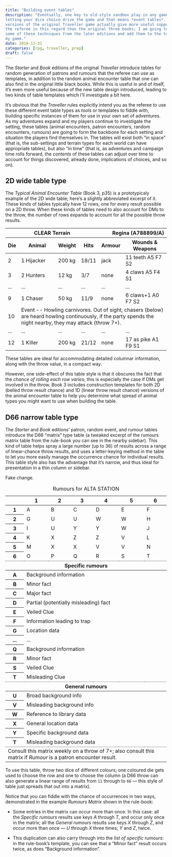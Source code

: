 ```yaml
---
title: "Building event tables"
description: "Eventually, one key to old-style sandbox play in any game genre is
letting your dice choice drive the game and that means *event tables*. Later
versions of the original Traveller game actually give more useful support for
the referee in this regard than the original three books; I am going to borrow
some of these techniques from the later editions and add them to the toolkit for
my game."
date: 2018-12-31
categories: [rpg, traveller, prep]
draft: false
---
```


The *Starter* and *Book* editions of the original *Traveller* introduce tables
for random generation of patrons and rumours that the referee can use as
templates, in addition to the random animal encounter table that one can also
find in the original little black books. While this is useful in and of itself,
it's even more useful because of the new table design introduced, leading to two
kinds of table templates which I'll investigate a bit here.

It's obvious that the *Traveller* rules explicitly intend you as the referee to
use these different event table types as *tools* or templates to fiddle with,
building specific instances of them for use in your own set of adventures. As my
adventures expand and my players continue to investigate the setting, these
tables (animal encounters, patron encounters, random encounters, rumours) are
going to form the backbone for each setting and situation the players find
themselves in. The tables will exist both "in space" (that is, the sub-settings
and terrain types for each world can have appropriate tables), but also "in
time" (that is, as adventures and campaign time rolls forward, the *contents* of
these tables can adjust over time to account for things discovered, already
done, implications of choices, and so on).

## 2D wide table type

The *Typical Animal Encounter Table* (Book 3, p35) is a prototypicaly example of
the 2D wide table; here's a slightly abbreviated excerpt of it. These kinds of
tables typically have 12 rows, one for every result possible on a 2D throw. When
these kinds of tables need to also account for DMs to the throw, the number of
rows expands to account for all the possible throw results.

```{=html}
<table>
<colgroup>
<col width="4%" />
<col width="31%" />
<col width="10%" />
<col width="7%" />
<col width="10%" />
<col width="37%" />
</colgroup>
  <thead>
    <tr>
      <th colspan="4">CLEAR Terrain</th>
      <th colspan="2" align="right">Regina (A788899/A)</th>
    </tr>
    <tr>
      <th>Die</th>
      <th>Animal</th>
      <th>Weight</th>
      <th>Hits</th>
      <th>Armour</th>
      <th>Wounds & Weapons</th>
    </tr>
  </thead>
  <tbody>
    <tr>
      <td>2</td>
      <td>1 Hijacker</td>
      <td>200 kg</td>
      <td>18/11</td>
      <td>jack</td>
      <td>11 teeth A5 F7 S2</td>
    </tr>
    <tr>
      <td>3</td>
      <td>2 Hunters</td>
      <td>12 kg</td>
      <td>3/7</td>
      <td>none</td>
      <td>4 claws A5 F4 S1</td>
    </tr>
    <tr>
      <td>...</td>
      <td>...</td>
      <td>...</td>
      <td>...</td>
      <td>...</td>
      <td>...</td>
    </tr>
    <tr>
      <td>9</td>
      <td>1 Chaser</td>
      <td>50 kg</td>
      <td>11/9</td>
      <td>none</td>
      <td>6 claws+1 A0 F7 S2</td>
    </tr>
    <tr>
      <td>10</td>
      <td colspan="5">
        Event -- Howling carnivores. Out of sight, chasers (below) are heard
        howling continuously, if the party spends the night nearby, they may
        attack (throw 7+).
      </td>
    </tr>
    <tr>
      <td>...</td>
      <td>...</td>
      <td>...</td>
      <td>...</td>
      <td>...</td>
      <td>...</td>
    </tr>
    <tr>
      <td>12</td>
      <td>1 Killer</td>
      <td>200 kg</td>
      <td>21/12</td>
      <td>none</td>
      <td>17 as pike A1 F9 S1</td>
    </tr>
  </tbody>
</table>
```

These tables are ideal for accommodating detailed columnar information, along
with the throw value, in a compact way.

However, one side-effect of this table style is that it obscures the fact that
the *chance of rolling each row varies*; this is especially the case if DMs get
involved in the throw. Book 3 includes construction templates for both 2D
(belled throw result chance) and 1D (linear throw result chance) versions of the
animal encounter table to help you determine what spread of animal types you
might want to use when building the table.

## D66 narrow table type

The *Starter* and *Book* editions' patron, random event, and rumour tables
introduce the D66 "matrix" type table (a tweaked excerpt of the rumours matrix
table from the rule-book you can see in the nearby sidebar). This kind of table
helps spray a large number (up to 36) of results across a range of linear-chance
throw results, and uses a letter-keying method in the table to let you more
easily manage the occurrence chance for individual results. This table style
also has the advantage that it's narrow, and thus ideal for presentation in a
thin column or sidebar.

Fake change.

::: {.column-margin}

``` {=html}
<table>
<caption>Rumours for ALTA STATION</caption>
<thead valign="bottom" style="border-top: 1px solid; border-bottom: 1px solid;">
<tr>
<th>&nbsp;</th>
<th>1</th>
<th>2</th>
<th>3</th>
<th>4</th>
<th>5</th>
<th>6</th>
</tr>
</thead>
<tbody style="border-top: 1px dotted; border-bottom: 1px dotted;">
  <tr>
    <th>1</th>
    <td>A</td>
    <td>B</td>
    <td>C</td>
    <td>D</td>
    <td>E</td>
    <td>F</td>
  </tr>
  <tr>
    <th>2</th>
    <td>G</td>
    <td>U</td>
    <td>U</td>
    <td>W</td>
    <td>W</td>
    <td>H</td>
  </tr>
  <tr>
    <th>3</th>
    <td>I</td>
    <td>U</td>
    <td>Y</td>
    <td>Y</td>
    <td>W</td>
    <td>J</td>
  </tr>
  <tr>
    <th>4</th>
    <td>K</td>
    <td>X</td>
    <td>Z</td>
    <td>Z</td>
    <td>V</td>
    <td>L</td>
  </tr>
  <tr>
    <th>5</th>
    <td>M</td>
    <td>X</td>
    <td>X</td>
    <td>V</td>
    <td>V</td>
    <td>N</td>
  </tr>
  <tr>
    <th>6</th>
    <td>O</td>
    <td>P</td>
    <td>Q</td>
    <td>R</td>
    <td>S</td>
    <td>T</td>
  </tr>
  <tr align="center">
    <th colspan="7" style="border-top: 1px dotted; border-bottom: 1px solid;">Specific rumours</th>
  </tr>
  <tr>
    <th>A</th>
    <td colspan="6">Background information</td>
  </tr>
  <tr>
    <th>B</th>
    <td colspan="6">Minor fact</td>
  </tr>
  <tr>
    <th>C</th>
    <td colspan="6">Major fact</td>
  </tr>
  <tr>
    <th>D</th>
    <td colspan="6">Partial (potentially misleading) fact</td>
  </tr>
  <tr>
    <th>E</th>
    <td colspan="6">Veiled Clue</td>
  </tr>
  <tr>
    <th>F</th>
    <td colspan="6">Information leading to trap</td>
  </tr>
  <tr>
    <th>G</th>
    <td colspan="6">Location data</td>
  </tr>
  <tr>
    <th>...</th>
    <td colspan="6">...</td>
  </tr>
  <tr>
    <th>Q</th>
    <td colspan="6">Background information</td>
  </tr>
  <tr>
    <th>R</th>
    <td colspan="6">Minor fact</td>
  </tr>
  <tr>
    <th>S</th>
    <td colspan="6">Veiled Clue</td>
  </tr>
  <tr>
    <th>T</th>
    <td colspan="6">Misleading Clue</td>
  </tr>
  <tr align="center">
    <th colspan="7" style="border-top: 1px dotted; border-bottom: 1px solid;">General rumours</th>
  </tr>
  <tr>
    <th>U</th>
    <td colspan="6">Broad background info</td>
  </tr>
  <tr>
    <th>V</th>
    <td colspan="6">Misleading background info</td>
  </tr>
  <tr>
    <th>W</th>
    <td colspan="6">Reference to library data</td>
  </tr>
  <tr>
    <th>X</th>
    <td colspan="6">General location data</td>
  </tr>
  <tr>
    <th>Y</th>
    <td colspan="6">Specific background data</td>
  </tr>
  <tr>
    <th>T</th>
    <td colspan="6">Misleading background data</td>
  </tr>
  <tr>
    <td colspan="7" style="border-top: 1px dotted; border-bottom: 1px solid;">
      Consult this matrix weekly on a throw of 7+; also consult this matrix
      if <i>Rumour</i> is a patron encounter result.
    </td>
  </tr>
</tbody>
</table>
```
:::

To use this table, throw two dice of different colours; one coloured die gets
used to choose the row and one to choose the column (a D66 throw can also
generate a linear range of results from `11` through to `66` — this style of table
just spreads that out into a matrix).

Notice that you can fiddle with the chance of occurrences in two ways,
demonstrated in the example *Rumours Matrix* shown in the rule-book:

- Some entries in the matrix can occur more than once. In this case: all the
  *Specific rumours* results use keys *A* through *T*, and occur only once in the
  matrix; all the *General rumours* results use keys *X* through *Z*, and occur more
  than once — *U* through *X* three times; *Y* and *Z*, twice.

- This duplication can also carry through into the *list of specific rumours*:
  in the rule-book's template, you can see that a "Minor fact" result occurs
  twice, as does "Background information".
